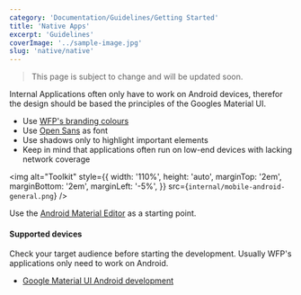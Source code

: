 ```yaml
---
category: 'Documentation/Guidelines/Getting Started'
title: 'Native Apps'
excerpt: 'Guidelines'
coverImage: '../sample-image.jpg'
slug: 'native/native'
---
```


<Blockquote warning title="In development">
  This page is subject to change and will be updated soon.
</Blockquote>

Internal Applications often only have to work on Android devices,
therefor the design should be based the principles of the Googles
Material UI.

- Use [WFP's branding colours](?path=/docs/core-colours--page)
- Use [Open Sans](?path=/docs/core-typography--page) as font
- Use shadows only to highlight important elements
- Keep in mind that applications often run on low-end devices with lacking network coverage

<img
  alt="Toolkit"
  style={{
    width: '110%',
    height: 'auto',
    marginTop: '2em',
    marginBottom: '2em',
    marginLeft: '-5%',
  }}
  src={`internal/mobile-android-general.png`}
/>

Use the [Android Material Editor](https://material.io/tools/) as a starting point.

#### Supported devices

Check your target audience before starting the development. Usually WFP's applications only need to work on Android.

- [Google Material UI Android development](https://material.io/develop/android/)
